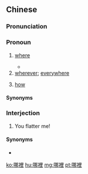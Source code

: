{{also|哪里}}
==Chinese==
{{zh-forms|s=哪里|t2=哪裏}}

===Pronunciation===
{{zh-pron
|m=nǎlǐ,tl=y
|ma=y
|c=naa5 leoi5
|mn=ná-lí
|cat=pron,intj
}}

===Pronoun===
{{zh-pronoun}} {{tlb|zh|chiefly|Mandarin}}

# [[where]]
#: {{zh-x|你 去 哪裡？|'''Where''' are you going?}}
#: {{zh-x|請問 哪裡 有 洗手間？|Could you tell me '''where''' the nearest bathroom is?}}
#* {{zh-x|^心愛 的 妳 在 哪裡{lí}|My beloved, '''where''' are you?|TW|ref={{w2|zh|陳雷_(歌手)|陳雷}} (lyricist {{lang|zh|郭之儀}}), {{lang|zh|《阿魯娜》}}}}
# [[wherever]]; [[everywhere]]
#: {{zh-x|去 哪裡 都 可以。|I'm fine with going '''anywhere'''.}}
#: {{zh-x|哪裡 都 有 我 的 朋友。|I have friends '''everywhere'''.}}
# [[how]] {{gloss|used in rhetorical questions}}
#: {{zh-x|他 哪裡 像 個 學生。|He is '''nothing''' like a student!}}

====Synonyms====
{{zh-dial}}

===Interjection===
{{zh-interj}} {{tcx|Mandarin|lang=zh}}

# You flatter me! {{gloss|humble response to compliments}}
#: {{zh-x|甲：你 真 漂亮{liang}！乙：哪裡，哪裡，一般般！|A: You are so beautiful! B: '''I'm flattered'''! [lit. Not so much]}}

====Synonyms====
* {{zh-l|過獎}}

{{zh-cat|Beginning}}

[[ko:哪裡]]
[[hu:哪裡]]
[[mg:哪裡]]
[[pt:哪裡]]